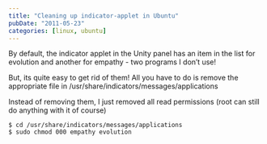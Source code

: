 ```yaml
---
title: "Cleaning up indicator-applet in Ubuntu"
pubDate: "2011-05-23"
categories: [linux, ubuntu]
---
```


By default, the indicator applet in the Unity panel has an item in the list for evolution and another for empathy - two programs I don’t use!

But, its quite easy to get rid of them! All you have to do is remove the appropriate file in /usr/share/indicators/messages/applications

Instead of removing them, I just removed all read permissions (root can still do anything with it of course)

```
$ cd /usr/share/indicators/messages/applications
$ sudo chmod 000 empathy evolution
```
